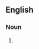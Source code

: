 ==English==

===Noun===
{{head|en|noun form|head=[[second]]-[[degree]] [[burn]]s}}

# {{plural of|second-degree burn|lang=en}}